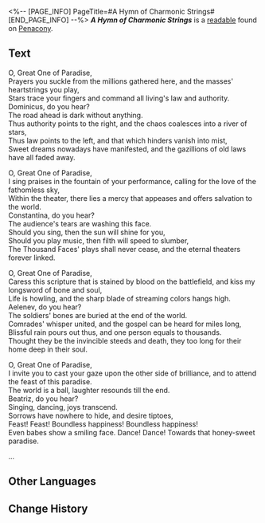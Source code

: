 <%-- [PAGE_INFO]
PageTitle=#A Hymn of Charmonic Strings#
[END_PAGE_INFO] --%>
{{Readable Infobox
|id           = 325
|partIds      = 190598
|title        = ''A Hymn of Charmonic Strings''
|image        = Item Penacony Readable 1.png
|world        = Penacony
|parts        = 1
|author       = <!--to be added-->
|description  = A long poem composed by The Family, recounting the descent of the various manifestations of Xipe, the Thousand-Faced Great One.
|part1        = ''A Hymn of Charmonic Strings''
|source1      = {{cx|Source missing}}
|characters   = 
|factions     = 
}}
'''''A Hymn of Charmonic Strings''''' is a [[readable]] found on [[Penacony]].
<!--
==Location==
{{Map Embed|<map name>|<marker id>}}
-->
==Text==
O, Great One of Paradise,<br />Prayers you suckle from the millions gathered here, and the masses' heartstrings you play,<br />Stars trace your fingers and command all living's law and authority.<br />Dominicus, do you hear?<br />The road ahead is dark without anything.<br />Thus authority points to the right, and the chaos coalesces into a river of stars,<br />Thus law points to the left, and that which hinders vanish into mist,<br />Sweet dreams nowadays have manifested, and the gazillions of old laws have all faded away.

O, Great One of Paradise,<br />I sing praises in the fountain of your performance, calling for the love of the fathomless sky,<br />Within the theater, there lies a mercy that appeases and offers salvation to the world.<br />Constantina, do you hear?<br /> The audience's tears are washing this face.<br />Should you sing, then the sun will shine for you,<br />Should you play music, then filth will speed to slumber,<br />The Thousand Faces' plays shall never cease, and the eternal theaters forever linked.

O, Great One of Paradise,<br />Caress this scripture that is stained by blood on the battlefield, and kiss my longsword of bone and soul,<br />Life is howling, and the sharp blade of streaming colors hangs high.<br />Aelenev, do you hear?<br />The soldiers' bones are buried at the end of the world.<br />Comrades' whisper united, and the gospel can be heard for miles long,<br />Blissful rain pours out thus, and one person equals to thousands.<br />Thought they be the invincible steeds and death, they too long for their home deep in their soul.

O, Great One of Paradise,<br />I invite you to cast your gaze upon the other side of brilliance, and to attend the feast of this paradise.<br />The world is a ball, laughter resounds till the end.<br />Beatriz, do you hear?<br /> Singing, dancing, joys transcend.<br />Sorrows have nowhere to hide, and desire tiptoes,<br />Feast! Feast! Boundless happiness! Boundless happiness!<br />Even babes show a smiling face. Dance! Dance! Towards that honey-sweet paradise.

...

<!--
==Trivia==
* 
-->
==Other Languages==
{{Other Languages
|en   = ''A Hymn of Charmonic Strings''
|zhs  = 《众弦万相歌》
|zht  = 《眾弦萬相歌》
|ja   = 『衆弦万相歌』
|ko   = ≪현들의 만상가≫
|es   = Himno de cuerdas carismónicas
|fr   = ''Chant des cordes''
|ru   = «Гимн гармонических струн»
|th   = "ลำนำหลากสาย"
|vi   = "Giai Điệu Vạn Cung Đàn"
|de   = „Eine Hymne aus harmonischen Saiten“
|id   = "Senandung Senar Harmoni"
|pt   = Um Hino de Cordas Harmônicas
}}

==Change History==
{{Change History|2.1}}